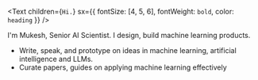 <Text
  children={`Hi.`}
  sx={{ fontSize: [4, 5, 6], fontWeight: `bold`, color: `heading` }}
/>

I'm Mukesh, Senior AI Scientist. I design, build machine learning products.

- Write, speak, and prototype on ideas in machine learning, artificial intelligence and LLMs.
- Curate papers, guides on applying machine learning effectively
